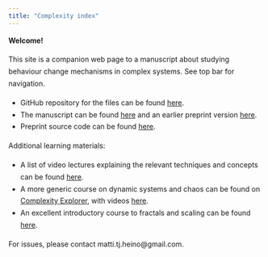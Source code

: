 ```yaml
---
title: "Complexity index"
---
```

<div style="line-height: 1.7em;">

**Welcome!**

This site is a companion web page to a manuscript about studying behaviour change mechanisms in complex systems. See top bar for navigation.

* GitHub repository for the files can be found [here](https://github.com/heinonmatti/complexity-behchange).  
* The manuscript can be found [here](https://www.mdpi.com/2076-328X/11/5/77) and an earlier preprint version [here](https://psyarxiv.com/fxgw4).
* Preprint source code can be found [here](https://raw.githubusercontent.com/heinonmatti/complexity-behchange/master/_complexity-manuscript.Rmd).

Additional learning materials:

* A list of video lectures explaining the relevant techniques and concepts can be found [here](https://mattiheino.com/complexity-channel).
* A more generic course on dynamic systems and chaos can be found on [Complexity Explorer](https://www.complexityexplorer.org/courses), with videos [here](https://www.youtube.com/playlist?list=PLF0b3ThojznQwpDEClMZmHssMsuPnQxZT).
* An excellent introductory course to fractals and scaling can be found [here](https://www.complexityexplorer.org/courses/102-fractals-and-scaling).

For issues, please contact matti.tj.heino@gmail.com. 

</div>
